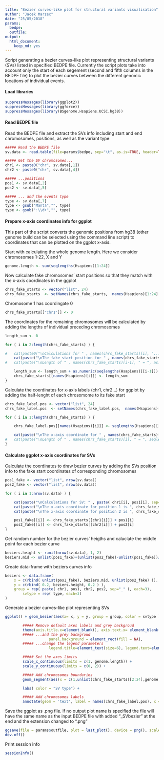 ```yaml
---
title: "Bezier curves-like plot for structural variants visualisation"
author: "Jacek Marzec"
date: "25/05/2018"
params:
  bedpe:
  outfile:
output:
  html_document:
    keep_md: yes
---
```


Script generating a bezier curves-like plot representing structural variants (SVs) listed in specified BEDPE file. Currently the script plots take into account only the start of each segement (second and fifth columns in the BEDPE file) to plot the bezier curves between the different genomic locations of individual events.


#### Load libraries

```r
suppressMessages(library(ggplot2))
suppressMessages(library(ggforce))
suppressMessages(library(BSgenome.Hsapiens.UCSC.hg38))
```

#### Read BEDPE file

Read the BEDPE file and extract the SVs info including start and end chromosomes, positions, as well as the variant type

```r

##### Read the BEDPE file
sv.data <- read.table(file=params$bedpe, sep="\t", as.is=TRUE, header=TRUE, comment.char="")

##### Get the SV chromosomes...
chr1 <- paste0("chr", sv.data[,1])
chr2 <- paste0("chr", sv.data[,4])

##### ...positions
pos1 <- sv.data[,2]
pos2 <- sv.data[,5]

##### ... and the events type
type <- sv.data[,7]
type <- gsub("Manta","", type)
type <- gsub(":\\d+","", type)
```

#### Prepare x-axis coordinates info for ggplot

This part of the script converts the genomic positions from hg38 (other genome build can be selected using the command line script) to coordinates that can be plotted on the ggplot x-axis.

Start with calculating the whole genome length. Here we consider chromosomes 1-22, X and Y

```r
genome.length <- sum(seqlengths(Hsapiens)[1:24])
```


Now calculate fake chromosomes' start positions so that they match with the x-axis coordinates in the ggplot

```r
chrs_fake_starts <- vector("list", 24)
chrs_fake_starts  <- setNames(chrs_fake_starts,  names(Hsapiens)[1:24] )
```

Chromosome 1 has coordingate 0

```r
chrs_fake_starts[["chr1"]] <- 0
```

The coordinates for the remaining chromosomes will be calculated by adding the lengths of individual preceding chromosomes

```r
length_sum <- 0

for ( i in 2:length(chrs_fake_starts) ) {

#	cat(paste0("\nCalculations for " , names(chrs_fake_starts)[i], "...", sep=""))
	cat(paste("\nThe fake start position for " , names(chrs_fake_starts)[i], " is ", length_sum + as.numeric(seqlengths(Hsapiens)[[i-1]]), sep=""))
#	cat(paste("\nLength of " , names(chrs_fake_starts)[i-1], " = ", as.numeric(seqlengths(Hsapiens)[[i-1]]), " and the sum of the preceding chromosomes = ", length_sum, ".\n\n", sep=""))

	length_sum <- length_sum + as.numeric(seqlengths(Hsapiens)[[i-1]])
	chrs_fake_starts[[names(Hsapiens)[i]]] <- length_sum
}
```

Calculate the coordinates for x-axis labels (chr1, chr2...) for ggplot by adding the half-lenght of each chrosomome to its fake start

```r
chrs_fake_label.pos <- vector("list", 24)
chrs_fake_label.pos  <- setNames(chrs_fake_label.pos,  names(Hsapiens)[1:24] )

for ( i in 1:length(chrs_fake_starts) ) {

	chrs_fake_label.pos[[names(Hsapiens)[i]]] <- seqlengths(Hsapiens)[[i]]/2 + chrs_fake_starts[[names(Hsapiens)[i]]]

	cat(paste("\nThe x-axis coordinate for " , names(chrs_fake_starts)[i], " label is ", chrs_fake_label.pos[[names(Hsapiens)[i]]], " = ",  seqlengths(Hsapiens)[[i]]/2, " (half-length) + ", chrs_fake_starts[[names(Hsapiens)[i]]]," (fake start)", sep=""))
#	cat(paste("\nLength of " , names(chrs_fake_starts)[i], " = ", seqlengths(Hsapiens)[[i]], " and the fake start of chromosome ", names(Hsapiens)[i], " = ", chrs_fake_starts[[names(Hsapiens)[i]]], ".\n\n", sep=""))
}
```

#### Calculate ggplot x-axis coordinates for SVs

Calculate the coordinates to draw bezier curves by adding the SVs position info to the fake start coordinates of corresponding chromosomes

```r
pos1_fake <- vector("list", nrow(sv.data))
pos2_fake <- vector("list", nrow(sv.data))

for ( i in 1:nrow(sv.data) ) {

	cat(paste("\nCalculations for SV: " , paste( chr1[i], pos1[i], sep=" " ), "-",  paste( chr2[i], pos2[i], sep=" " ), sep=""))
	cat(paste("\nThe x-axis coordinate for position 1 is ", chrs_fake_starts[[chr1[i]]] + pos1[i], " = ",  chrs_fake_starts[[chr1[i]]], " (the fake start of ", chr1[i],") + ", pos1[i], " (the real position 1)", sep=""))
	cat(paste("\nThe x-axis coordinate for position 2 is ", chrs_fake_starts[[chr2[i]]] + pos2[i], " = ",  chrs_fake_starts[[chr2[i]]], " (the fake start of ", chr2[i],") + ", pos2[i], " (the real position 2).\n", sep=""))

	pos1_fake[[i]] <- chrs_fake_starts[[chr1[i]]] + pos1[i]
	pos2_fake[[i]] <- chrs_fake_starts[[chr2[i]]] + pos2[i]
}
```

Get random number for the bezier curves' heigths and caluclate the middle point for each bezier curve

```r
beziers.height <- runif(nrow(sv.data), 1, 2)
beziers.mid <- unlist(pos1_fake)+(unlist(pos2_fake)-unlist(pos1_fake))/2
```

Create data-frame with beziers curves info
```r
beziers <- data.frame(
    x = c(rbind( unlist(pos1_fake), beziers.mid, unlist(pos2_fake) )),
    y = c(rbind( 0.2, beziers.height, 0.2 ) ),
    group = rep( paste( chr1, pos1, chr2, pos2, sep="_" ), each=3),
		svtype = rep( type, each=3)
)
```


Generate a bezier curves-like plot representing SVs

```r
ggplot() + geom_bezier(aes(x= x, y = y, group = group, color = svtype ), data = beziers, show.legend = TRUE, size = 0.2) +

		##### Remove default axes labels and grey backgroud
		theme(axis.title.x=element_blank(), axis.text.x= element_blank(), axis.ticks.x=element_blank(), axis.title.y=element_blank(), axis.text.y= element_blank(), axis.ticks.y=element_blank(),
		##### ...and the grey backgroud
					panel.background = element_rect(fill = NA),
		##### ...change the legend parameters
					legend.title=element_text(size=6), legend.text=element_text(size=5), legend.key.size = unit(0.7,"line"), legend.key= element_blank(), legend.position = c(0.97,0.7) ) +

		##### Set the axes limits
		scale_x_continuous(limits = c(1, genome.length)) +
		scale_y_continuous(limits = c(0, 2)) +

		##### Add chromosomes boundaries
		geom_segment(aes(x = c(1,unlist(chrs_fake_starts)[2:24],genome.length) , xend = c(1,unlist(chrs_fake_starts)[2:24],genome.length), y = 0, yend = 0.2), colour = 'grey', size = 0.2) +

		labs( color = "SV type") +

		##### Add chromosomes labels
		annotate(geom = 'text', label = names(chrs_fake_label.pos), x = unlist(chrs_fake_label.pos), y = 0.1, size = 1.5, angle = 45)
```


Save the ggplot as .png file. If no output plot name is specified the file will have the same name as the input BEDPE file with added "_SVbezier" at the end and the extension changed to ".png"

```r
ggsave(file = params$outfile, plot = last_plot(), device = png(), scale = 1, width = 18, height = 3, units = "cm", dpi = 300, limitsize = TRUE)
dev.off()
```

Print session info

```r
sessionInfo()
```
